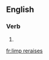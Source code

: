 ==English==

===Verb===
{{head|en|verb form}}

# {{en-third-person singular of|limp reraise}}

[[fr:limp reraises]]